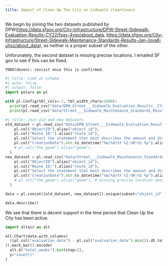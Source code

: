 ```yaml
---
title: Impact of Clean Up The City on sidewalk cleanliness
---
```


We begin by joining the two datasets published by DPW(<https://data.sfgov.org/City-Infrastructure/DPW-Street-Sidewalk-Evaluation-Results-CY22/fsqv-4vqv/about_data>, <https://data.sfgov.org/City-Infrastructure/Street-Sidewalk-Maintenance-Standards-Results-Jan-/qya8-uhsz/about_data>), as neither is a proper subset of the other.

Unforunately, the second dataset is missing precise locations. I emailed SF gov to see if this can be fixed.

```
TODO(devon): revisit once this is confirmed.
```

```python
#| title: Look at schema
#| echo: false
#| output: false
import polars as pl

with pl.Config(tbl_cols=-1, tbl_width_chars=1000):
  print(pl.read_csv("data/DPW_Street___Sidewalk_Evaluation_Results__CY22_20241122.csv").describe())
  print(pl.read_csv("data/Street___Sidewalk_Maintenance_Standards_Results__Jan_2022-Jun_2024_20241209.csv").describe())
```

```python
#| title: Join old and new datasets
old_dataset = pl.read_csv("data/DPW_Street___Sidewalk_Evaluation_Results__CY22_20241122.csv").select(
    pl.col("ObjectID").alias("object_id"),
    pl.col("Route ID:").alias("route_id"),
    pl.col("Select the statement that best describes the amount and distribution of litter on the sidewalk.").alias("sidewalk_litter"),
    pl.col("CreationDate").str.to_datetime("%m/%d/%Y %I:%M:%S %p").alias("evaluation_date"),
    # pl.col("the_geom").alias("geom"),
  )
new_dataset = pl.read_csv("data/Street___Sidewalk_Maintenance_Standards_Results__Jan_2022-Jun_2024_20241209.csv").select(
    pl.col("ObjectID").alias("object_id"),
    pl.col("Route ID:").alias("route_id"),
    pl.col("Select the statement that best describes the amount and distribution of litter on the sidewalk.").alias("sidewalk_litter"),
    pl.col("CreationDate").str.to_datetime("%m/%d/%Y %I:%M:%S %p").alias("evaluation_date"),
    # pl.col("the_geom").alias("geom"), # missing precise location data :/
  )

data = pl.concat([old_dataset, new_dataset]).unique(subset="object_id", keep="last")

data.describe()
```

We see that there is decent support in the time period that Clean Up the City has been active.

```python
import altair as alt

alt.Chart(data.with_columns(
  ((pl.col("evaluation_date") - pl.col("evaluation_date").min()).dt.total_days() / 7).alias("total_weeks")
)).mark_bar().encode(
  alt.X("total_weeks").bin(step=1),
  y="count()"
)
```
